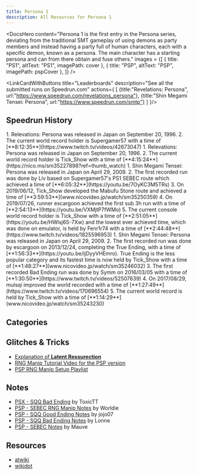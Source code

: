 ```yaml
---
title: Persona 1
description: All Resources for Persona 1
---
```




<DocsHero 
    content="Persona 1 is the first entry in the Persona series, deviating from the traditional SMT gameplay of using demons as party members and instead having a party full of human characters, each with a specific demon, known as a persona. The main character has a starting persona and can from there obtain and fuse others."
    images = {[
        {
            title: "PS1",
            altText: "PS1",
            imagePath: cover
        },
        {
            title: "PSP",
            altText: "PSP",
            imagePath: pspCover
        },
    ]}
/>


<LinkCardWithButtons title="Leaderboards" description="See all the submitted runs on Speedrun.com" actions={
    [
        {title:"Revelations: Persona",
        url:"https://www.speedrun.com/revelations_persona"},
        {title:"Shin Megami Tensei: Persona",
        url:"https://www.speedrun.com/smtp"}
    ]
}/>

## Speedrun History
<Tabs>
    <TabItem label="PS1 - SEBEC">
        <Steps>
            1. Relevations: Persona was released in Japan on September 20, 1996.
            2. The current world record holder is Supergamer57 with a time of [**8:12:35**](https://www.twitch.tv/videos/42673047)
        </Steps>
    </TabItem>
    <TabItem label="PS1 - Snow Queen Quest">
        <Steps>
            1. Relevations: Persona was released in Japan on September 20, 1996.
            2. The current world record holder is Tick_Show with a time of [**4:15:24**](https://nico.ms/sm35227898?ref=thumb_watch)
        </Steps>
    </TabItem>
    <TabItem label="PSP - SEBEC">
        <Steps>
            1. Shin Megami Tensei: Persona was released in Japan on April 29, 2009.
            2. The first recorded run was done by Liv based on Supergamer57's PS1 SEBEC route which achieved a time of [**6:05:32**](https://youtu.be/7OyKC3M5TRs)
            3. On 2019/06/12, Tick_Show developed the Mabufu Stone route and achieved a time of [**3:59:53**](www.nicovideo.jp/watch/sm35250359)
            4. On 2019/07/26, runner escargoon achieved the first sub 3h run with a time of [**2:54:13**](https://youtu.be/VXMjtP7fWMo)
            5. The current console world record holder is Tick_Show with a time of [**2:51:05**](https://youtu.be/HWlsj6S-7Xw) and the lowest ever achieved time, which was done on emulator, is held by Fenr1r74 with a time of [**2:44:48**](https://www.twitch.tv/videos/1825596953)
        </Steps>
    </TabItem>
    <TabItem label="PSP - Snow Queen Quest">
        <Steps>
            1. Shin Megami Tensei: Persona was released in Japan on April 29, 2009.
            2. The first recorded run was done by escargoon on 2013/12/24, completing the True Ending, with a time of [**1:56:33**](https://youtu.be/ijDyyVHEmro). True Ending is the less popular category and its fastest time is now held by Tick_Show with a time of [**1:48:27**](www.nicovideo.jp/watch/sm35246032)
            3. The first recorded Bad Ending run was done by Symm on 2016/03/05 with a time of [**1:30:50**](https://www.twitch.tv/videos/52507639)
            4. On 2017/08/29, mulsqi improved the world recorded with a time of [**1:27:49**](https://www.twitch.tv/videos/170696554)
            5. The current world record is held by Tick_Show with a time of [**1:14:29**](www.nicovideo.jp/watch/sm35243230)
            </Steps>
    </TabItem>
    
</Tabs>


## Categories
<CardGrid>
    <Card title="SEBEC"></Card>
    <Card title="Snow Queen Quest"></Card>
</CardGrid>

## Glitches & Tricks
- [Explanation of **Latent Ressurection**](https://docs.google.com/document/d/1kTg6F_4B4_KlQRtoJTnOHh7EltJZE96BOOVgs71YRaI/edit?usp=sharing)
- [RNG Manip Tutorial Video for the PSP version](https://www.youtube.com/watch?v=XbeCnspdEtw)
- [PSP RNG Manip Setup Playlist](https://www.youtube.com/playlist?list=PLE4piEkRcHr_9fe_O8lLWDd4C3NInIXkx)

## Notes
- [PSX - SQQ Bad Ending](https://docs.google.com/document/d/1r72GQq2kGc8mkSHD6bxKtGBw8nPl5kOj/edit?usp=sharing) by ToxicTT
- [PSP - SEBEC RNG Manip Notes](https://docs.google.com/document/d/1wpqpY8Txhs3VinAd5Q361gkvQDpR6WhLEUsGA6fKp_c/edit?usp=sharing) by Worldie
- [PSP - SQQ Good Ending Notes](https://docs.google.com/document/d/1-07b4bMfO0mvx16YeJopYE0TNm3F5_LG6gH0nEpExgQ/edit?usp=sharing) by jojo07
- [PSP - SQQ Bad Ending Notes](https://docs.google.com/document/d/1RbL2I2R3N77hSb4fFA1mEFEHaCSAplOKwuXPuToRwhA/edit?usp=sharing) by Lonne
- [PSP - SEBEC Notes](https://pastebin.com/0Wf7rGW3) by Mauve

## Resources
- [atwiki](https://w.atwiki.jp/persona1/)
- [wikidot](http://persona1.wikidot.com/)